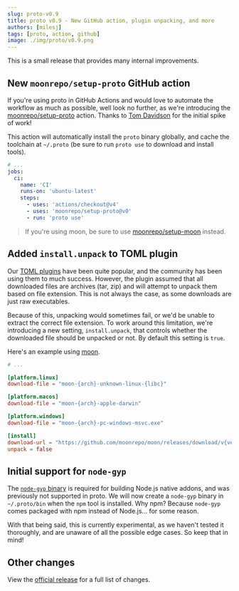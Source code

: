 ```yaml
---
slug: proto-v0.9
title: proto v0.9 - New GitHub action, plugin unpacking, and more
authors: [milesj]
tags: [proto, action, github]
image: ./img/proto/v0.9.png
---
```


This is a small release that provides many internal improvements.

<!--truncate-->

## New `moonrepo/setup-proto` GitHub action

If you're using proto in GitHub Actions and would love to automate the workflow as much as possible,
well look no further, as we're introducing the
[moonrepo/setup-proto](https://github.com/moonrepo/setup-proto) action. Thanks to
[Tom Davidson](https://github.com/tomdavidson) for the initial spike of work!

This action will automatically install the `proto` binary globally, and cache the toolchain at
`~/.proto` (be sure to run `proto use` to download and install tools).

```yaml
# ...
jobs:
  ci:
    name: 'CI'
    runs-on: 'ubuntu-latest'
    steps:
      - uses: 'actions/checkout@v4'
      - uses: 'moonrepo/setup-proto@v0'
      - run: 'proto use'
```

> If you're using moon, be sure to use
> [moonrepo/setup-moon](https://github.com/moonrepo/setup-moon-action) instead.

## Added `install.unpack` to TOML plugin

Our [TOML plugins](./proto-v0.7#toml-plugins) have been quite popular, and the community has been
using them to much success. However, the plugin assumed that all downloaded files are archives (tar,
zip) and will attempt to unpack them based on file extension. This is not always the case, as some
downloads are just raw executables.

Because of this, unpacking would sometimes fail, or we'd be unable to extract the correct file
extension. To work around this limitation, we're introducing a new setting, `install.unpack`, that
controls whether the downloaded file should be unpacked or not. By default this setting is `true`.

Here's an example using [moon](/moon).

```toml
# ...

[platform.linux]
download-file = "moon-{arch}-unknown-linux-{libc}"

[platform.macos]
download-file = "moon-{arch}-apple-darwin"

[platform.windows]
download-file = "moon-{arch}-pc-windows-msvc.exe"

[install]
download-url = "https://github.com/moonrepo/moon/releases/download/v{version}/{download_file}"
unpack = false
```

## Initial support for `node-gyp`

The [`node-gyp` binary](https://github.com/nodejs/node-gyp) is required for building Node.js native
addons, and was previously not supported in proto. We will now create a `node-gyp` binary in
`~/.proto/bin` when the `npm` tool is installed. Why npm? Because `node-gyp` comes packaged with npm
instead of Node.js... for some reason.

With that being said, this is currently experimental, as we haven't tested it thoroughly, and are
unaware of all the possible edge cases. So keep that in mind!

## Other changes

View the [official release](https://github.com/moonrepo/proto/releases/tag/v0.9.0) for a full list
of changes.
